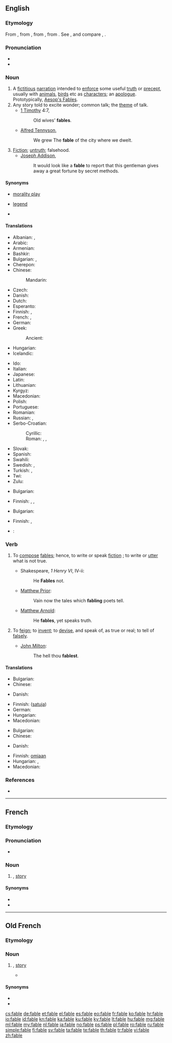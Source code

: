 ==English==
{{wikipedia}}

===Etymology===
From {{etyl|enm|en|sc=Latn}}, from {{etyl|fro|en}} {{term|fable|lang=fro}}, from {{etyl|la|en}} {{term|fabula|lang=la|sc=Latn}}, from {{term|fari||to speak, say|lang=la|sc=Latn}}. See {{term|Ban}}, and compare {{term|fabulous|sc=Latn}}, {{term|fame|sc=Latn}}.

===Pronunciation===
* {{audio|en-us-fable.ogg|Audio (US)}}
* {{rhymes|eɪbəl}}

===Noun===
{{en-noun}}

# A [[fictitious]] [[narration]] intended to [[enforce]] some useful [[truth]] or [[precept]], usually with [[animals]], [[birds]] etc as [[characters]]; an [[apologue]]. Prototypically, [[w:Aesop's Fables|Aesop's Fables]].
# Any story told to excite wonder; common talk; the [[theme]] of talk.
#* [[w:First Epistle to Timothy|1 Timothy]] 4:7,
#*: Old wives' '''fables'''.
#* [[w:Alfred Tennyson, 1st Baron Tennyson|Alfred Tennyson]],
#*: We grew The '''fable''' of the city where we dwelt.
# [[fiction|Fiction]]; [[untruth]]; falsehood.
#* [[w:Joseph Addison|Joseph Addison]],
#*: It would look like a '''fable''' to report that this gentleman gives away a great fortune by secret methods.

====Synonyms====
* {{sense|fiction to enforce a useful precept}} [[morality play]]
* {{sense|story to excite wonder}} [[legend]]
* {{sense|falsehood}}

====Translations====
{{trans-top|fictitious narration to enforce some useful truth or precept}}
* Albanian: {{t|sq|fabul|f}}, {{t|sq|përrallë|f}}
* Arabic: {{t-|ar|أسطورة|f|tr='usTuura|sc=Arab}}
* Armenian: {{t+|hy|առակ|tr=aṙak|sc=Armn}}
* Bashkir: {{t+|ba|мәҫәл|tr=mäθäl|sc=Cyrl}}
* Bulgarian: {{t+|bg|басня|f|tr=básnja|sc=Cyrl}}, {{t+|bg|притча|f|tr=prítča|sc=Cyrl}}
* Cherepon: {{t|cpn|anansesem}}
* Chinese:
*: Mandarin: {{t-|cmn|寓言|tr=yùyán|sc=Hani}}
* Czech: {{t+|cs|bajka|f}}
* Danish: {{t-|da|fabel}}
* Dutch: {{t+|nl|fabel|f}}
* Esperanto: {{t|eo|fabelo}}
* Finnish: {{t+|fi|satu}}, {{t-|fi|taru}}
* French: {{t+|fr|conte|m}}, {{t+|fr|fable|f}}
* German: {{t+|de|Fabel|f}}
* Greek: {{t+|el|μύθος|m|tr=mýthos|sc=Grek}}
*: Ancient: {{tø|grc|μῦθος|m|tr=muthos|sc=polytonic}}
* Hungarian: {{t+|hu|mese}}
* Icelandic: {{t-|is|dæmisaga|f}}
{{trans-mid}}
* Ido: {{t+|io|fablo}}
* Italian: {{t+|it|fiaba|m}}
* Japanese: {{t+|ja|寓言|tr=ぐうげん, gūgen}}
* Latin: {{t-|la|fabulatio}}
* Lithuanian: {{t+|lt|pasakėčia|f}}
* Kyrgyz: {{t+|lt|тамсил|}}
* Macedonian: {{t-|mk|басна|f|tr=básna|sc=Cyrl}}
* Polish: {{t+|pl|bajka}}
* Portuguese: {{t+|pt|fábula|f}}
* Romanian: {{t-|ro|poveste}}
* Russian: {{t+|ru|басня|f|tr=básnja|sc=Cyrl}}, {{t+|ru|притча|f|tr=prítča|sc=Cyrl}}
* Serbo-Croatian:
*: Cyrillic:
*: Roman: {{t|sh|basna}}, {{t|sh|skazna}}, {{t-|sh|bajka|f|alt=bȃjka}}
* Slovak: {{t|sk|rozprávka}}
* Spanish: {{t+|es|fábula|f}}
* Swahili: {{t+|sw|hadithi}}
* Swedish: {{t+|sv|saga}}, {{t+|sv|berättelse}}
* Turkish: {{t+|tr|fabl}}, {{t+|tr|öykünce}}
* Twi: {{t|tw|anansesem}}
* Zulu: {{t-|zu|inganekwane|c9|c10}}
{{trans-bottom}}

{{trans-top|story told to excite wonder}}
* Bulgarian: {{t+|bg|измислица|f|sc=Cyrl}}
{{trans-mid}}
* Finnish: {{t+|fi|tarina}}, {{t+|fi|juttu}}, {{t-|fi|taru}}
{{trans-bottom}}

{{trans-top|fiction, untruth, falsehood}}
* Bulgarian: {{t+|bg|измислица|f|sc=Cyrl}}
{{trans-mid}}
* Finnish: {{t+|fi|vale}}, {{t-|fi|taru}}
{{trans-bottom}}

{{checktrans-top}}
* {{ttbc|he}}: {{t|he|ספור|sc=Hebr}}
{{trans-mid}}
{{trans-bottom}}

===Verb===
{{en-verb|fabl|ing}}

# {{intransitive|archaic}} To [[compose]] [[fables]]; hence, to write or speak [[fiction]] ; to write or [[utter]] what is not true.
#* Shakespeare, ''1 Henry VI'', IV-ii:
#*: He '''Fables''' not.
#* [[w:Matthew Prior|Matthew Prior]]:
#*: Vain now the tales which '''fabling''' poets tell.
#* [[w:Matthew Arnold|Matthew Arnold]]:
#*: He '''fables''', yet speaks truth.
# {{transitive|archaic}} To [[feign]]; to [[invent]]; to [[devise]], and speak of, as true or real; to tell of [[falsely]].
#* [[w:John Milton|John Milton]]:
#*: The hell thou '''fablest'''.

====Translations====
{{trans-top|compose fables}}
* Bulgarian: {{t-|bg|съчинявам басни|sc=Cyrl}}
* Chinese:
*: {{trreq|Mandarin}}
* Danish: {{t-|da|fable}}
{{trans-mid}}
* Finnish: {{t+|fi|sepittää}} ([[satu#Finnish|satuja]])
* German: {{t+|de|fabulieren}}
* Hungarian: {{t-|hu|mesél}}
* Macedonian: {{t-|mk|фабулира|tr=fabulíra|sc=Cyrl}}
{{trans-bottom}}

{{trans-top|tell of falsely}}
* Bulgarian: {{t+|bg|измислям|sc=Cyrl}}
* Chinese:
*: {{trreq|Mandarin}}
* Danish: {{t-|da|fabulere}}
{{trans-mid}}
* Finnish: {{t+|fi|puhua}} [[oma#Finnish|omiaan]]
* Hungarian: {{t+|hu|költ}}, {{t-|hu|kohol}}
* Macedonian: {{t-|mk|измислува|tr=izmísluva|sc=Cyrl}}
{{trans-bottom}}

===References===
* {{R:Webster 1913}}
{{Webster 1913}}

----

==French==

===Etymology===
{{etyl|la|fr}} {{term|fabula|lang=la}}

===Pronunciation===
* {{audio|Fr-fable.ogg|Audio}}

===Noun===
{{fr-noun|f}}

# {{l|en|fable}}, [[story]]

====Synonyms====
* {{l|fr|conte}}
* {{l|fr|histoire}}

----

==Old French==

===Etymology===
{{etyl|la|fro}} {{term|fabula|lang=la}}

===Noun===
{{fro-noun|f}}

# {{l|en|fable}}, [[story]]
#* {{quote-book|circa 1250|title=[[s:fr:Ci encoumence la lections d'ypocrisie et d'umilité|Ci encoumence la lections d'ypocrisie et d'umilité]]|author=[[wikipedia:Rutebeuf|Rutebeuf]]|passage=Ne vos wel faire longue '''fable'''|translation=I don't want to tell you a long story}}

====Synonyms====
* {{l|fro|conte}}
* {{l|fro|estoire}}

[[cs:fable]]
[[de:fable]]
[[et:fable]]
[[el:fable]]
[[es:fable]]
[[eo:fable]]
[[fr:fable]]
[[ko:fable]]
[[hr:fable]]
[[io:fable]]
[[id:fable]]
[[kn:fable]]
[[ka:fable]]
[[ku:fable]]
[[ky:fable]]
[[lt:fable]]
[[hu:fable]]
[[mg:fable]]
[[ml:fable]]
[[my:fable]]
[[nl:fable]]
[[ja:fable]]
[[no:fable]]
[[ps:fable]]
[[pl:fable]]
[[ro:fable]]
[[ru:fable]]
[[simple:fable]]
[[fi:fable]]
[[sv:fable]]
[[ta:fable]]
[[te:fable]]
[[th:fable]]
[[tr:fable]]
[[vi:fable]]
[[zh:fable]]